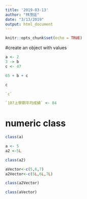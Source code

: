 ```yaml
---
title: '2019-03-13'
author: "林茂廷"
date: "3/13/2019"
output: html_document
---
```


```r
knitr::opts_chunk$set(echo = TRUE)
```

#create an object with values
```r
a <- 2
3 -> b
c <- 47
```

```r
65 + b + c
```

```r
c
```

```r
`c`
```

```r
`107上學期平均成績` <- 84
```

# numeric class

```r
class(a)
```

```r
a <- 5
a2 <-5L
```

```r
class(a2)
```

```r
aVector<-c(5,6,7)
a2Vector<-c(5L,6L,7L)
```

```r
class(a2Vector)
```

```r
class(aVector)
```


